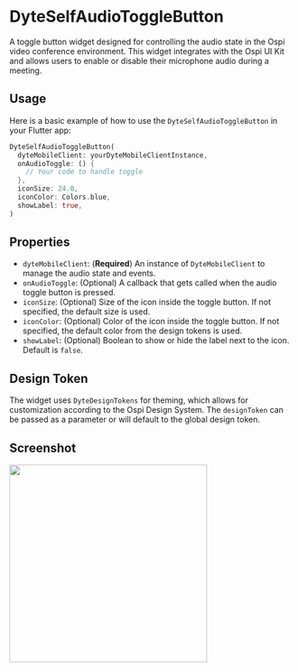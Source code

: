 # DyteSelfAudioToggleButton

A toggle button widget designed for controlling the audio state in the Ospi video conference environment. This widget integrates with the Ospi UI Kit and allows users to enable or disable their microphone audio during a meeting.

## Usage

Here is a basic example of how to use the `DyteSelfAudioToggleButton` in your Flutter app:

```dart
DyteSelfAudioToggleButton(
  dyteMobileClient: yourDyteMobileClientInstance,
  onAudioToggle: () {
    // Your code to handle toggle
  },
  iconSize: 24.0,
  iconColor: Colors.blue,
  showLabel: true,
)
```

## Properties

- `dyteMobileClient`: (**Required**) An instance of `DyteMobileClient` to manage the audio state and events.
- `onAudioToggle`: (Optional) A callback that gets called when the audio toggle button is pressed.
- `iconSize`: (Optional) Size of the icon inside the toggle button. If not specified, the default size is used.
- `iconColor`: (Optional) Color of the icon inside the toggle button. If not specified, the default color from the design tokens is used.
- `showLabel`: (Optional) Boolean to show or hide the label next to the icon. Default is `false`.

## Design Token

The widget uses `DyteDesignTokens` for theming, which allows for customization according to the Ospi Design System. The `designToken` can be passed as a parameter or will default to the global design token.

## Screenshot

<img src="/static/mobile/flutter/flutter-self-audio-toggle.png" width="350px"/>